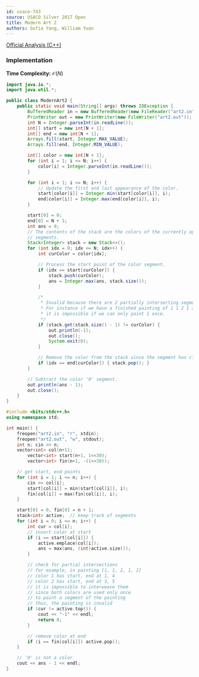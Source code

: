 ```yaml
---
id: usaco-743
source: USACO Silver 2017 Open
title: Modern Art 2
authors: Sofia Yang, William Yuan
---
```


[Official Analysis (C++)](http://www.usaco.org/current/data/sol_art2_gold_open17.html)

### Implementation

**Time Complexity:** $\mathcal{O}(N)$

<LanguageSection>
<JavaSection>

```java
import java.io.*;
import java.util.*;

public class ModernArt2 {
	public static void main(String[] args) throws IOException {
		BufferedReader in = new BufferedReader(new FileReader("art2.in"));
		PrintWriter out = new PrintWriter(new FileWriter("art2.out"));
		int N = Integer.parseInt(in.readLine());
		int[] start = new int[N + 1];
		int[] end = new int[N + 1];
		Arrays.fill(start, Integer.MAX_VALUE);
		Arrays.fill(end, Integer.MIN_VALUE);

		int[] color = new int[N + 1];
		for (int i = 1; i <= N; i++) {
			color[i] = Integer.parseInt(in.readLine());
		}

		for (int i = 1; i <= N; i++) {
			// Update the first and last appearance of the color.
			start[color[i]] = Integer.min(start[color[i]], i);
			end[color[i]] = Integer.max(end[color[i]], i);
		}

		start[0] = 0;
		end[0] = N + 1;
		int ans = 0;
		// The contents of the stack are the colors of the currently open
		// segments.
		Stack<Integer> stack = new Stack<>();
		for (int idx = 0; idx <= N; idx++) {
			int curColor = color[idx];

			// Process the start point of the color segment.
			if (idx == start[curColor]) {
				stack.push(curColor);
				ans = Integer.max(ans, stack.size());
			}

			/*
			 * Invalid because there are 2 partially intersecting segments.
			 * For instance if we have a finished painting of 1 1 2 1 2,
			 * it is impossible if we can only paint 1 once.
			 */
			if (stack.get(stack.size() - 1) != curColor) {
				out.println(-1);
				out.close();
				System.exit(0);
			}

			// Remove the color from the stack since the segment has closed.
			if (idx == end[curColor]) { stack.pop(); }
		}

		// Subtract the color '0' segment.
		out.println(ans - 1);
		out.close();
	}
}
```

</JavaSection>
<CPPSection>

```cpp
#include <bits/stdc++.h>
using namespace std;

int main() {
	freopen("art2.in", "r", stdin);
	freopen("art2.out", "w", stdout);
	int n; cin >> n;
	vector<int> col(n+1);
    	vector<int> start(n+1, 1<<30);
    	vector<int> fin(n+1, -(1<<30));

	// get start, end points
	for (int i = 1; i <= n; i++) {
		cin >> col[i];
		start[col[i]] = min(start[col[i]], i);
		fin[col[i]] = max(fin[col[i]], i);
	}

	start[0] = 0, fin[0] = n + 1;
	stack<int> active;  // keep track of segments
	for (int i = 0; i <= n; i++) {
		int cur = col[i];
		// insert color at start
		if (i == start[col[i]]) {
			active.emplace(col[i]);
			ans = max(ans, (int)active.size());
		}

		// check for partial intersections
		// for example, in painting [1, 1, 2, 1, 2]
		// color 1 has start, end at 1, 4
		// color 2 has start, end at 3, 5
		// it is impossible to interweave them
		// since both colors are used only once
		// to paint a segment of the painting
		// thus, the painting is invalid
		if (cur != active.top()) {
			cout << "-1" << endl;
			return 0;
		}

		// remove color at end
		if (i == fin[col[i]]) active.pop();
	}

	// '0' is not a color.
	cout << ans - 1 << endl;
}
```

</CPPSection>
</LanguageSection>
